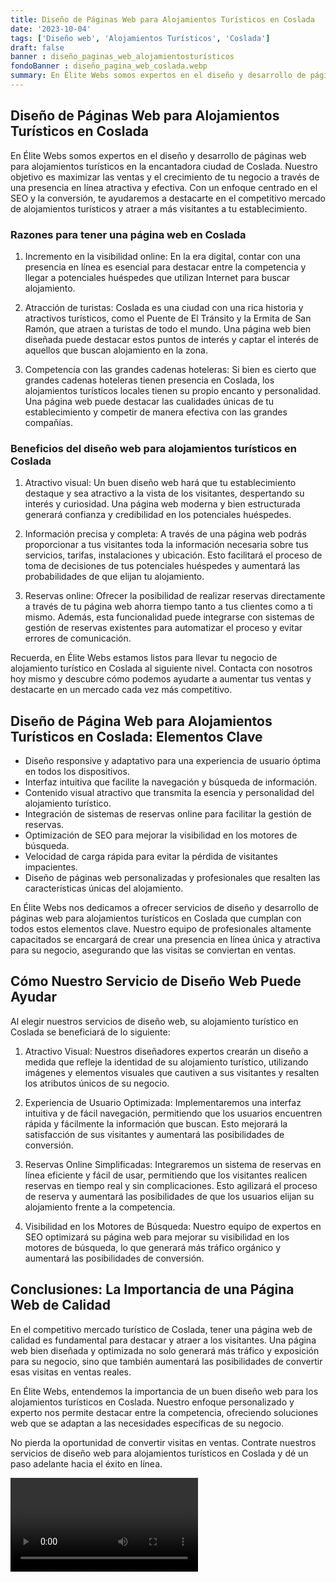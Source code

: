 ```yaml
---
title: Diseño de Páginas Web para Alojamientos Turísticos en Coslada
date: '2023-10-04'
tags: ['Diseño web', 'Alojamientos Turísticos', 'Coslada']
draft: false
banner : diseño_paginas_web_alojamientosturísticos
fondoBanner : diseño_pagina_web_coslada.webp
summary: En Élite Webs somos expertos en el diseño y desarrollo de páginas web para alojamientos turísticos en la encantadora ciudad de Coslada. Nuestro objetivo es maximizar las ventas y el crecimiento de tu negocio a través de una presencia en línea atractiva y efectiva. Con un enfoque centrado en el SEO y la conversión, te ayudaremos a destacarte en el competitivo mercado de alojamientos turísticos y atraer a más visitantes a tu establecimiento.
---
```


## Diseño de Páginas Web para Alojamientos Turísticos en Coslada

En Élite Webs somos expertos en el diseño y desarrollo de páginas web para alojamientos turísticos en la encantadora ciudad de Coslada. Nuestro objetivo es maximizar las ventas y el crecimiento de tu negocio a través de una presencia en línea atractiva y efectiva. Con un enfoque centrado en el SEO y la conversión, te ayudaremos a destacarte en el competitivo mercado de alojamientos turísticos y atraer a más visitantes a tu establecimiento.

### Razones para tener una página web en Coslada

1. Incremento en la visibilidad online: En la era digital, contar con una presencia en línea es esencial para destacar entre la competencia y llegar a potenciales huéspedes que utilizan Internet para buscar alojamiento.

2. Atracción de turistas: Coslada es una ciudad con una rica historia y atractivos turísticos, como el Puente de El Tránsito y la Ermita de San Ramón, que atraen a turistas de todo el mundo. Una página web bien diseñada puede destacar estos puntos de interés y captar el interés de aquellos que buscan alojamiento en la zona.

3. Competencia con las grandes cadenas hoteleras: Si bien es cierto que grandes cadenas hoteleras tienen presencia en Coslada, los alojamientos turísticos locales tienen su propio encanto y personalidad. Una página web puede destacar las cualidades únicas de tu establecimiento y competir de manera efectiva con las grandes compañías.

### Beneficios del diseño web para alojamientos turísticos en Coslada

1. Atractivo visual: Un buen diseño web hará que tu establecimiento destaque y sea atractivo a la vista de los visitantes, despertando su interés y curiosidad. Una página web moderna y bien estructurada generará confianza y credibilidad en los potenciales huéspedes.

2. Información precisa y completa: A través de una página web podrás proporcionar a tus visitantes toda la información necesaria sobre tus servicios, tarifas, instalaciones y ubicación. Esto facilitará el proceso de toma de decisiones de tus potenciales huéspedes y aumentará las probabilidades de que elijan tu alojamiento.

3. Reservas online: Ofrecer la posibilidad de realizar reservas directamente a través de tu página web ahorra tiempo tanto a tus clientes como a ti mismo. Además, esta funcionalidad puede integrarse con sistemas de gestión de reservas existentes para automatizar el proceso y evitar errores de comunicación.

Recuerda, en Élite Webs estamos listos para llevar tu negocio de alojamiento turístico en Coslada al siguiente nivel. Contacta con nosotros hoy mismo y descubre cómo podemos ayudarte a aumentar tus ventas y destacarte en un mercado cada vez más competitivo.

<GifSeo />

<Cta />

## Diseño de Página Web para Alojamientos Turísticos en Coslada: Elementos Clave

- Diseño responsive y adaptativo para una experiencia de usuario óptima en todos los dispositivos.
- Interfaz intuitiva que facilite la navegación y búsqueda de información.
- Contenido visual atractivo que transmita la esencia y personalidad del alojamiento turístico.
- Integración de sistemas de reservas online para facilitar la gestión de reservas.
- Optimización de SEO para mejorar la visibilidad en los motores de búsqueda.
- Velocidad de carga rápida para evitar la pérdida de visitantes impacientes.
- Diseño de páginas web personalizadas y profesionales que resalten las características únicas del alojamiento.

En Élite Webs nos dedicamos a ofrecer servicios de diseño y desarrollo de páginas web para alojamientos turísticos en Coslada que cumplan con todos estos elementos clave. Nuestro equipo de profesionales altamente capacitados se encargará de crear una presencia en línea única y atractiva para su negocio, asegurando que las visitas se conviertan en ventas.

## Cómo Nuestro Servicio de Diseño Web Puede Ayudar

Al elegir nuestros servicios de diseño web, su alojamiento turístico en Coslada se beneficiará de lo siguiente:

1. Atractivo Visual: Nuestros diseñadores expertos crearán un diseño a medida que refleje la identidad de su alojamiento turístico, utilizando imágenes y elementos visuales que cautiven a sus visitantes y resalten los atributos únicos de su negocio.

2. Experiencia de Usuario Optimizada: Implementaremos una interfaz intuitiva y de fácil navegación, permitiendo que los usuarios encuentren rápida y fácilmente la información que buscan. Esto mejorará la satisfacción de sus visitantes y aumentará las posibilidades de conversión.

3. Reservas Online Simplificadas: Integraremos un sistema de reservas en línea eficiente y fácil de usar, permitiendo que los visitantes realicen reservas en tiempo real y sin complicaciones. Esto agilizará el proceso de reserva y aumentará las posibilidades de que los usuarios elijan su alojamiento frente a la competencia.

4. Visibilidad en los Motores de Búsqueda: Nuestro equipo de expertos en SEO optimizará su página web para mejorar su visibilidad en los motores de búsqueda, lo que generará más tráfico orgánico y aumentará las posibilidades de conversión.

## Conclusiones: La Importancia de una Página Web de Calidad

En el competitivo mercado turístico de Coslada, tener una página web de calidad es fundamental para destacar y atraer a los visitantes. Una página web bien diseñada y optimizada no solo generará más tráfico y exposición para su negocio, sino que también aumentará las posibilidades de convertir esas visitas en ventas reales.

En Élite Webs, entendemos la importancia de un buen diseño web para los alojamientos turísticos en Coslada. Nuestro enfoque personalizado y experto nos permite destacar entre la competencia, ofreciendo soluciones web que se adaptan a las necesidades específicas de su negocio.

No pierda la oportunidad de convertir visitas en ventas. Contrate nuestros servicios de diseño web para alojamientos turísticos en Coslada y dé un paso adelante hacia el éxito en línea.

<Video />

<CtaBot job='Alojamientos Turísticos' city='Coslada'/>

<Gmaps query='Coslada+españa+maps' />